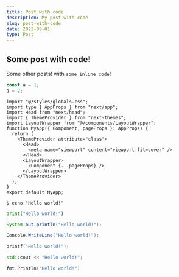 ```yaml
---
title: Post with code
description: My post with code
slug: post-with-code
date: 2022-09-01
type: Post
---
```


## Some post with code!

Some other posts! with `some inline code`!

```js
const a = 1;
a = 2;
```

```tsx
import "@/styles/globals.css";
import type { AppProps } from "next/app";
import Head from "next/head";
import { ThemeProvider } from "next-themes";
import LayoutWrapper from "@/components/LayoutWrapper";
function MyApp({ Component, pageProps }: AppProps) {
  return (
    <ThemeProvider attribute="class">
      <Head>
        <meta name="viewport" content="viewport-fit=cover" />
      </Head>
      <LayoutWrapper>
        <Component {...pageProps} />
      </LayoutWrapper>
    </ThemeProvider>
  );
}
export default MyApp;
```

```shell
$ echo "Hello world!"
```

```python
print("Hello world!")
```

```java
System.out.println("Hello world!");
```

```csharp
Console.WriteLine("Hello world!");
```

```c
printf("Hello world!");
```

```cpp
std::cout << "Hello world!";
```

```go
fmt.Println("Hello world!")
```